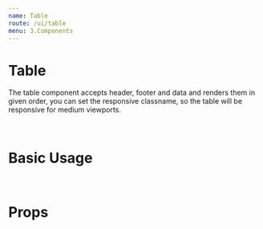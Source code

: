 ```yaml
---
name: Table
route: /ui/table
menu: 3.Components
---
```


# Table
The table component accepts header, footer and data and renders them in given order, you can set the responsive classname, so the table will be responsive for medium viewports.

<br />

# Basic Usage

<Playground>
  <Table
    className="responsive"
    headers={['id', 'name', 'description', 'date']}
    data={[
      [1, 'foo', 'this is the description of the foo item', '2020-05-02'],
      [1, 'bar', 'this is the description of the bar item', '2020-05-03']
    ]}
    footers={['id', 'name', 'description', 'date']}
  />
</Playground>

<br />

# Props
<Props of={Table} />
